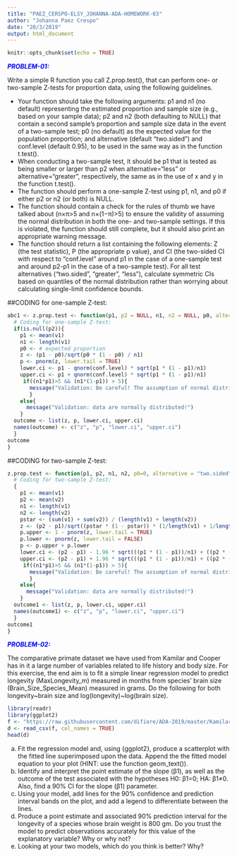 ```yaml
---
title: "PAEZ_CERSPO-ELSY_JOHANNA-ADA-HOMEWORK-03"
author: "Johanna Paez Crespo"
date: "20/3/2019"
output: html_document
---
```


```r
knitr::opts_chunk$set(echo = TRUE)
```

<span style="color:blue">***PROBLEM-01:***</span>

Write a simple R function you call Z.prop.test(), that can perform one- or two-sample Z-tests for proportion data, using the following guidelines.

- Your function should take the following arguments: p1 and n1 (no default) representing the estimated proportion and sample size (e.g., based on your sample data); p2 and n2 (both defaulting to NULL) that contain a second sample’s proportion and sample size data in the event of a two-sample test; p0 (no default) as the expected value for the population proportion; and alternative (default “two.sided”) and conf.level (default 0.95), to be used in the same way as in the function t.test().
- When conducting a two-sample test, it should be p1 that is tested as being smaller or larger than p2 when alternative=“less” or alternative=“greater”, respectively, the same as in the use of x and y in the function t.test().
- The function should perform a one-sample Z-test using p1, n1, and p0 if either p2 or n2 (or both) is NULL.
- The function should contain a check for the rules of thumb we have talked about (n×π>5 and n×(1−π)>5) to ensure the validity of assuming the normal distribution in both the one- and two-sample settings. If this is violated, the function should still complete, but it should also print an appropriate warning message.
- The function should return a list containing the following elements: Z (the test statistic), P (the appropriate p value), and CI (the two-sided CI with respect to “conf.level” around p1 in the case of a one-sample test and around p2-p1 in the case of a two-sample test). For all test alternatives (“two.sided”, “greater”, “less”), calculate symmetric CIs based on quantiles of the normal distribution rather than worrying about calculating single-limit confidence bounds.

##CODING for one-sample Z-test:

```r
abc1 <- z.prop.test <- function(p1, p2 = NULL, n1, n2 = NULL, p0, alternative = "less", conf.level = 0.95){
  # Coding for one-sample Z-test:
  if(is.null(p2)){
    p1 <- mean(v1)
    n1 <- length(v1)
    p0 <- # expected proportion
    z <- (p1 - p0)/sqrt(p0 * (1 - p0) / n1)
    p <- pnorm(z, lower.tail = TRUE)
    lower.ci <- p1 - qnorm(conf.level) * sqrt(p1 * (1 - p1)/n1)
    upper.ci <- p1 + qnorm(conf.level) * sqrt(p1 * (1 - p1)/n1)
     if((n1*p1)>5 && (n1*(1-p1)) > 5){
       message("Validation: Be careful! The assumption of normal distribution is violated!")
       }
    else{
      message("Validation: data are normally distributed!")
    }
  outcome <- list(z, p, lower.ci, upper.ci)
  names(outcome) <- c("z", "p", "lower.ci", "upper.ci")
  }
outcome
}
```

##CODING for two-sample Z-test:

```r
z.prop.test <- function(p1, p2, n1, n2, p0=0, alternative = "two.sided", conf.level = 0.95){
  # Coding for two-sample Z-test:
  {
    p1 <- mean(v1)
    p2 <- mean(v2)
    n1 <- length(v1)
    n2 <- length(v2)
    pstar <- (sum(v1) + sum(v2)) / (length(v1) + length(v2))
    z <- (p2 - p1)/sqrt((pstar * (1 - pstar)) * (1/length(v1) + 1/length(v2)))
    p.upper <- 1 - pnorm(z, lower.tail = TRUE) 
    p.lower <- pnorm(z, lower.tail = FALSE)
    p <- p.upper + p.lower
    lower.ci <- (p2 - p1) - 1.96 * sqrt(((p1 * (1 - p1))/n1) + ((p2 * (1 - p2))/n2)) # Assuming a normal distribution, we can state that 95% of the sample mean would lie within 1.96 SEs above or below the popualtion mean, since 1.96 is the 2-sides 5% point of the standard normal distribution.
    upper.ci <- (p2 - p1) + 1.96 * sqrt(((p1 * (1 - p1))/n1) + ((p2 * (1 - p2))/n2))
     if((n1*p1)>5 && (n1*(1-p1)) > 5){
       message("Validation: Be careful! The assumption of normal distribution is violated!")
       }
    else{
      message("Validation: data are normally distributed!")
    }
  outcome1 <- list(z, p, lower.ci, upper.ci)
  names(outcome1) <- c("z", "p", "lower.ci", "upper.ci")
  }
outcome1
}
```

<span style="color:blue">***PROBLEM-02:***</span>

The comparative primate dataset we have used from Kamilar and Cooper has in it a large number of variables related to life history and body size. For this exercise, the end aim is to fit a simple linear regression model to predict longevity (MaxLongevity_m) measured in months from species’ brain size (Brain_Size_Species_Mean) measured in grams. Do the following for both longevity~brain size and log(longevity)~log(brain size).

```r
library(readr)
library(ggplot2)
f <- "https://raw.githubusercontent.com/difiore/ADA-2019/master/KamilarAndCooperData.csv"
d <- read_csv(f, col_names = TRUE)
head(d)
```

a) Fit the regression model and, using {ggplot2}, produce a scatterplot with the fitted line superimposed upon the data. Append the the fitted model equation to your plot (HINT: use the function geom_text()).
b) Identify and interpret the point estimate of the slope (β1), as well as the outcome of the test associated with the hypotheses H0: β1=0; HA: β1≠0. Also, find a 90% CI for the slope (β1) parameter.
c) Using your model, add lines for the 90% confidence and prediction interval bands on the plot, and add a legend to differentiate between the lines.
d) Produce a point estimate and associated 90% prediction interval for the longevity of a species whose brain weight is 800 gm. Do you trust the model to predict observations accurately for this value of the explanatory variable? Why or why not?
e) Looking at your two models, which do you think is better? Why?
